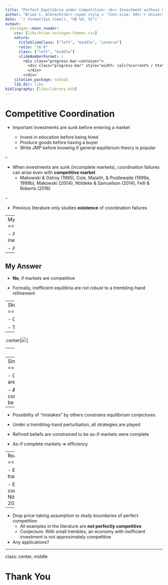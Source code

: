 ```yaml
---
title: "Perfect Equilibria under Competition: <br> Investment without Coordination Failures<br><br>"
author: "Brian C. Albrecht<br> <span style = 'font-size: 50%;'> University of Minnesota<br> Department of Economics</span><br><br>"
date: '`r format(Sys.time(), "%B %d, %Y")`'
output:
  xaringan::moon_reader:
    css: [libs/brian-xaringan-themer.css]
    nature:
      titleSlideClass: ["left", "middle", "inverse"]
      ratio: "16:9"
      class: ["left", "middle"]
      slideNumberFormat: |
        <div class="progress-bar-container">
          <div class="progress-bar" style="width: calc(%current% / %total% * 100%);">
          </div>
        </div>`
    citation_package: natbib
    lib_dir: libs
bibliography: [libs/library.bib]
---
```


Competitive Coordination
====================================

- Important investments are sunk before entering a market

  - Invest in education before being hired
  - Produce goods before having a buyer
  - Write JMP before knowing if general equilibrium theory is popular
  
--

- When investments are sunk (incomplete markets), coordination failures can arise even with **competitive market**
  - Makowski & Ostroy (1995), Cole, Malaith, & Postlewaite (1999a, 1999b), Makowski (2004), N&ouml;ldeke & Samuelson (2014), Felli & Roberts (2016)

--
  
- Previous literature only studies **existence** of coordination failures

---
My Question
====================================

- Are the sunk investments we see likely to be inefficient? 

- Are coordination failures **robust**?

--


## My Answer

- **No**, if markets are competitive

- Formally, inefficient equilibria are not robust to a trembling-hand refinement

---
Sketch of My Environment
====================================

- Continuum of buyers and sellers, finite types

- Transferable utility (for now)

--

.center[![](https://briancalbrecht.github.io/docs/slides/images/jmp/tikz_B.png)]


---
Results so far
=====================

- **Main Theorem**: With a continuum of players, every perfect equilibria is efficient

- Proposition: In the appropriate limit of any sequence of finite games, every perfect equilibria is efficient

---
Simple General Mechanism
====================================

- Coordination failures arise because markets are incomplete
  - Emphasis of literature

- **And** people must hold conflicting, pessimistic conjectures about prices
  - Buyers think price will be high
  - Sellers think price will be low

--

- Possibility of "mistakes" by others constrains equilibrium conjectures

- Under a trembling-hand perturbation, all strategies are played

- Refined beliefs are constrained to be as-if markets were complete

- As-if complete markets $\Rightarrow$ efficiency


---
Road Forward
=======================

- Extend to imperfectly transferable utility case

  - Especially relevant for competitive matching models
  - N&ouml;ldeke & Samuelson (2014, 2018) provide framework

--

- Drop price-taking assumption to study boundaries of perfect competition
  - All examples in the literature are **not perfectly competitive**
  - Conjecture: With small trembles, an economy with inefficient investment is not approximately competitive

- Any applications?


---
class: center, middle

# Thank You
